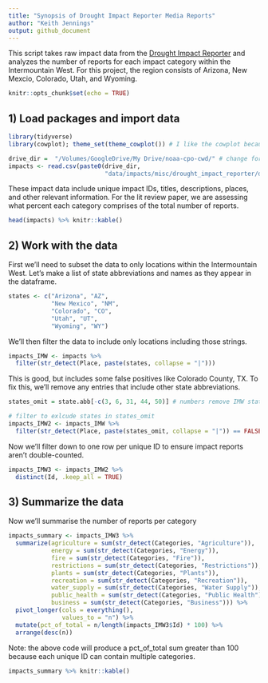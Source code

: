 ```yaml
---
title: "Synopsis of Drought Impact Reporter Media Reports"
author: "Keith Jennings"
output: github_document
---
```


This script takes raw impact data from the [Drought Impact Reporter](https://droughtreporter.unl.edu/map/) and analyzes the number of reports for each impact category within the Intermountain West. For this project, the region consists of Arizona, New Mexcio, Colorado, Utah, and Wyoming.

```r
knitr::opts_chunk$set(echo = TRUE)
```

## 1) Load packages and import data

```r
library(tidyverse)
library(cowplot); theme_set(theme_cowplot()) # I like the cowplot because it makes plot pretty
```

```r
drive_dir =  "/Volumes/GoogleDrive/My Drive/noaa-cpo-cwd/" # change for local machine
impacts <- read.csv(paste0(drive_dir,
                           "data/impacts/misc/drought_impact_reporter/dir_impacts_from_media_all.csv"))
```

These impact data include unique impact IDs, titles, descriptions, places, and other relevant information. For the lit review paper, we are assessing what percent each category comprises of the total number of reports.

```r
head(impacts) %>% knitr::kable()
```

## 2) Work with the data

First we'll need to subset the data to only locations within the Intermountain West. Let's make a list of state abbreviations and names as they appear in the dataframe.

```r
states <- c("Arizona", "AZ",
            "New Mexico", "NM",
            "Colorado", "CO",
            "Utah", "UT",
            "Wyoming", "WY")
```

We'll then filter the data to include only locations including those strings.

```r
impacts_IMW <- impacts %>% 
  filter(str_detect(Place, paste(states, collapse = "|")))
```

This is good, but includes some false positives like Colorado County, TX. To fix this, we'll remove any entries that include other state abbreviations.

```r
states_omit = state.abb[-c(3, 6, 31, 44, 50)] # numbers remove IMW states from vector

# filter to exlcude states in states_omit
impacts_IMW2 <- impacts_IMW %>% 
  filter(str_detect(Place, paste(states_omit, collapse = "|")) == FALSE)
```

Now we'll filter down to one row per unique ID to ensure impact reports aren't double-counted.

```r
impacts_IMW3 <- impacts_IMW2 %>% 
  distinct(Id, .keep_all = TRUE)
```

## 3) Summarize the data

Now we'll summarise the number of reports per category

```r
impacts_summary <- impacts_IMW3 %>% 
  summarize(agriculture = sum(str_detect(Categories, "Agriculture")),
            energy = sum(str_detect(Categories, "Energy")),
            fire = sum(str_detect(Categories, "Fire")),
            restrictions = sum(str_detect(Categories, "Restrictions")),
            plants = sum(str_detect(Categories, "Plants")),
            recreation = sum(str_detect(Categories, "Recreation")),
            water_supply = sum(str_detect(Categories, "Water Supply")),
            public_health = sum(str_detect(Categories, "Public Health")),
            business = sum(str_detect(Categories, "Business"))) %>% 
  pivot_longer(cols = everything(),
               values_to = "n") %>% 
  mutate(pct_of_total = n/length(impacts_IMW3$Id) * 100) %>% 
  arrange(desc(n))
```

Note: the above code will produce a pct_of_total sum greater than 100 because each unique ID can contain multiple categories.

```r
impacts_summary %>% knitr::kable()
```